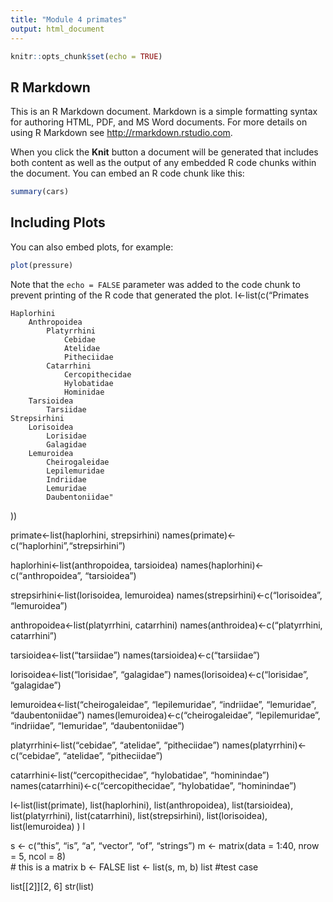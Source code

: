 ```yaml
---
title: "Module 4 primates"
output: html_document
---
```


```r
knitr::opts_chunk$set(echo = TRUE)
```

## R Markdown

This is an R Markdown document. Markdown is a simple formatting syntax for authoring HTML, PDF, and MS Word documents. For more details on using R Markdown see <http://rmarkdown.rstudio.com>.

When you click the **Knit** button a document will be generated that includes both content as well as the output of any embedded R code chunks within the document. You can embed an R code chunk like this:

```r
summary(cars)
```

## Including Plots

You can also embed plots, for example:

```r
plot(pressure)
```

Note that the `echo = FALSE` parameter was added to the code chunk to prevent printing of the R code that generated the plot.
l<-list(c("Primates

    Haplorhini
        Anthropoidea
            Platyrrhini
                Cebidae
                Atelidae
                Pitheciidae
            Catarrhini
                Cercopithecidae
                Hylobatidae
                Hominidae
        Tarsioidea
            Tarsiidae
    Strepsirhini
        Lorisoidea
            Lorisidae
            Galagidae
        Lemuroidea
            Cheirogaleidae
            Lepilemuridae
            Indriidae
            Lemuridae
            Daubentoniidae"
))

primate<-list(haplorhini, strepsirhini)
names(primate)<-c("haplorhini","strepsirhini")

haplorhini<-list(anthropoidea, tarsioidea)
names(haplorhini)<-c("anthropoidea", "tarsioidea")

strepsirhini<-list(lorisoidea, lemuroidea)
names(strepsirhini)<-c("lorisoidea", "lemuroidea")

anthropoidea<-list(platyrrhini, catarrhini)
names(anthroidea)<-c("platyrrhini, catarrhini")

tarsioidea<-list("tarsiidae")
names(tarsioidea)<-c("tarsiidae")

lorisoidea<-list("lorisidae", "galagidae")
names(lorisoidea)<-c("lorisidae", "galagidae")

lemuroidea<-list("cheirogaleidae", "lepilemuridae", "indriidae", "lemuridae", "daubentoniidae")
names(lemuroidea)<-c("cheirogaleidae", "lepilemuridae", "indriidae", "lemuridae", "daubentoniidae")

platyrrhini<-list("cebidae", "atelidae", "pitheciidae")
names(platyrrhini)<-c("cebidae", "atelidae", "pitheciidae")

catarrhini<-list("cercopithecidae", "hylobatidae", "hominindae")
names(catarrhini)<-c("cercopithecidae", "hylobatidae", "hominindae")


l<-list(list(primate), list(haplorhini), list(anthropoidea), list(tarsioidea), list(platyrrhini), list(catarrhini), list(strepsirhini), list(lorisoidea), list(lemuroidea) )
l





s <- c("this", "is", "a", "vector", "of", "strings")
m <- matrix(data = 1:40, nrow = 5, ncol = 8)  
# this is a matrix
b <- FALSE
list <- list(s, m, b)
list
#test case

list[[2]][2, 6]
str(list)